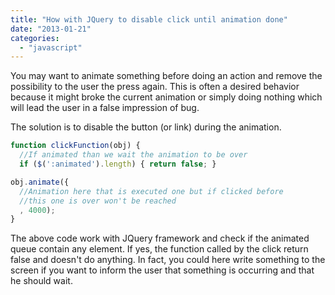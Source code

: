 ```yaml
---
title: "How with JQuery to disable click until animation done"
date: "2013-01-21"
categories: 
  - "javascript"
---
```


You may want to animate something before doing an action and remove the possibility to the user the press again. This is often a desired behavior because it might broke the current animation or simply doing nothing which will lead the user in a false impression of bug.

The solution is to disable the button (or link) during the animation.

```typescript
function clickFunction(obj) { 
  //If animated than we wait the animation to be over 
  if ($(':animated').length) { return false; }

obj.animate({ 
  //Animation here that is executed one but if clicked before 
  //this one is over won't be reached 
  , 4000); 
} 
``` 


The above code work with JQuery framework and check if the animated queue contain any element. If yes, the function called by the click return false and doesn't do anything. In fact, you could here write something to the screen if you want to inform the user that something is occurring and that he should wait.

